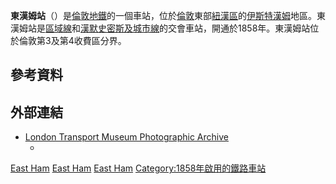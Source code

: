 {{expand|time=2016-03-08T02:08:31+00:00}}
{{refimprove|time=2016-03-08T02:08:31+00:00}}
{{NoteTA
|G1 = TfL
|G2 = Transport
|G3 = UK Places
}}
{{infobox London station|symbol=underground
| name          = 東漢姆<br />East Ham
| alt_name      =
| manager       = [[倫敦地鐵|倫敦地鐵]]
| manager1      =
| manager2      =
| owner         =
| owner1        =
| owner2        =
| locale        = [[伊斯特漢姆|伊斯特漢姆]]
| borough       = [[紐漢區|紐漢區]]
| platforms     = 2
| fare_zone     = 3
| fare_zone_1   = 4
| railcode      =
| railcode2     =
| tubecode      =
| access        = yes
| access_note   = <ref>{{citation step free tube map}}</ref>
| image_name    = East ham tube station london.jpg
| image_alt     =
| caption       = 高街北入口
| latitude      = 51.539
| longitude     = 0.0516
| map_type      =
| original      = [[London,_Tilbury_and_Southend_Railway|London, Tilbury and Southend Railway]]
| pregroup      = [[Midland_Railway|Midland Railway]]
| postgroup     = [[London,_Midland_and_Scottish_Railway|London, Midland and Scottish Railway]]

| listing_grade     = II
| listing_start     = 1999年1月20日
| listing_amended   = 
| listing_entry     = 1245066 
| listing_reference = <ref>{{cite web | url= http://list.english-heritage.org.uk/resultsingle.aspx?uid=1245066 | title= The National Heritage List for England | publisher= [[English_Heritage|English Heritage]] | accessdate= 12 November 2012 | archive-date= 2015-01-13 | archive-url= https://web.archive.org/web/20150113020527/http://list.english-heritage.org.uk/resultsingle.aspx?uid=1245066 | dead-url= no }}</ref>

| railexits0203 =
| railexits0304 =
| railexits0405 =
| railexits0506 =
| railexits0607 =
| railexits0708 =
| railint0203   =
| railint0304   =
| railint0405   =
| railint0506   =
| railint0607   =
| railint0708   =
| tubeexits03   =
| tubeexits04   =
| tubeexits05   =
<!--| tubeexits06   = 11.585
| tubeexits07   = {{increase}} 12.378
| tubeexits08   = {{increase}} 12.670
| tubeexits09   = {{increase}} 12.681-->
}}
'''東漢姆站'''（{{lang-en|East Ham tube station}}）是[[倫敦地鐵|倫敦地鐵]]的一個車站，位於[[倫敦|倫敦]]東部[[紐漢區|紐漢區]]的[[伊斯特漢姆|伊斯特漢姆]]地區。東漢姆站是[[區域線|區域線]]和[[漢默史密斯及城市線|漢默史密斯及城市線]]的交會車站，開通於1858年。東漢姆站位於倫敦第3及第4收費區分界。

==參考資料==
{{reflist}}
==外部連結==
*[http://www.ltmcollection.org/photos/index.html London Transport Museum Photographic Archive] {{Wayback|url=http://www.ltmcollection.org/photos/index.html |date=20160303203920 }}
**{{ltmcollection|14/9818114.jpg|East Ham station, 1922}}

{{倫敦地鐵區域線}}
{{倫敦地鐵漢默史密斯及城市線}}

[[Category:區域線車站|East Ham]]
[[Category:漢默史密斯及城市線車站|East Ham]]
[[Category:紐漢區鐵路車站|East Ham]]
[[Category:1858年啟用的鐵路車站|Category:1858年啟用的鐵路車站]]